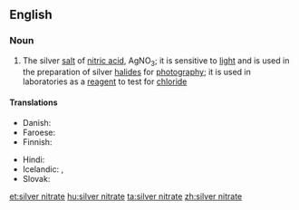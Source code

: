 ==English==

===Noun===
{{wikipedia}}
{{en-noun|head=[[silver]] [[nitrate]]|-}}

# {{context|inorganic compound|lang=en}} The silver [[salt]] of [[nitric acid]], AgNO<sub>3</sub>; it is sensitive to [[light]] and is used in the preparation of silver [[halide]]s for [[photography]]; it is used in laboratories as a [[reagent]] to test for [[chloride]]

====Translations====
{{trans-top|silver salt of nitric acid, AgNO<sub>3</sub>}}
* Danish: {{t|da|sølvnitrat|n}}
* Faroese: {{t|fo|silvurnitrat|n}}
* Finnish: {{t|fi|hopeanitraatti}}
{{trans-mid}}
* Hindi: {{t|hi|चाँदी भूयातती|tr=chaandee bhooyaatatee|sc=Deva}}
* Icelandic: {{t|is|vítissteinn|m}}, {{t|is|silfurnítrat|n}}
* Slovak: {{t|sk|dusičnan strieborný|m}}
{{trans-bottom}}

[[et:silver nitrate]]
[[hu:silver nitrate]]
[[ta:silver nitrate]]
[[zh:silver nitrate]]